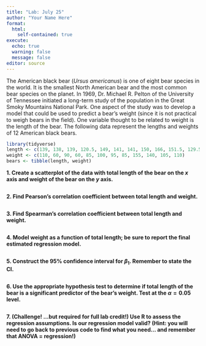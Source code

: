 ```yaml
---
title: "Lab: July 25"
author: "Your Name Here"
format: 
  html:
    self-contained: true
execute:
  echo: true
  warning: false
  message: false
editor: source
---
```


The American black bear (*Ursus americanus*) is one of eight bear species in the world. It is the smallest North American bear and the most common bear species on the planet. In 1969, Dr. Michael R. Pelton of the University of Tennessee initiated a long-term study of the population in the Great Smoky Mountains National Park. One aspect of the study was to develop a model that could be used to predict a bear’s weight (since it is not practical to weigh bears in the field). One variable thought to be related to weight is the length of the bear. The following data represent the lengths and weights of 12 American black bears.

```r
library(tidyverse)
length <- c(139, 138, 139, 120.5, 149, 141, 141, 150, 166, 151.5, 129.5, 150)
weight <- c(110, 60, 90, 60, 85, 100, 95, 85, 155, 140, 105, 110)
bears <- tibble(length, weight)
```

**1. Create a scatterplot of the data with total length of the bear on the $x$ axis and weight of the bear on the $y$ axis.**

```r

```

**2. Find Pearson's correlation coefficient between total length and weight.**

```r

```

**3. Find Spearman's correlation coefficient between total length and weight.**

```r

```

**4. Model weight as a function of total length; be sure to report the final estimated regression model.**

```r

```

**5. Construct the 95\% confidence interval for $\beta_1$. Remember to state the CI.**

```r

```

**6. Use the appropriate hypothesis test to determine if total length of the bear is a significant predictor of the bear's weight. Test at the $\alpha=0.05$ level.**

```r

```

**7. (Challenge! ...but required for full lab credit!) Use R to assess the regression assumptions. Is our regression model valid? (Hint: you will need to go back to previous code to find what you need... and remember that ANOVA = regression!)**

```r

```